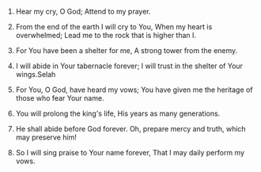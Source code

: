 
1. Hear my cry, O God; Attend to my prayer.

2. From the end of the earth I will cry to You, When my heart is overwhelmed; Lead me to the rock that is higher than I.

3. For You have been a shelter for me, A strong tower from the enemy.

4. I will abide in Your tabernacle forever; I will trust in the shelter of Your wings.Selah

5. For You, O God, have heard my vows; You have given me the heritage of those who fear Your name.

6. You will prolong the king's life, His years as many generations.

7. He shall abide before God forever. Oh, prepare mercy and truth, which may preserve him!

8. So I will sing praise to Your name forever, That I may daily perform my vows.


